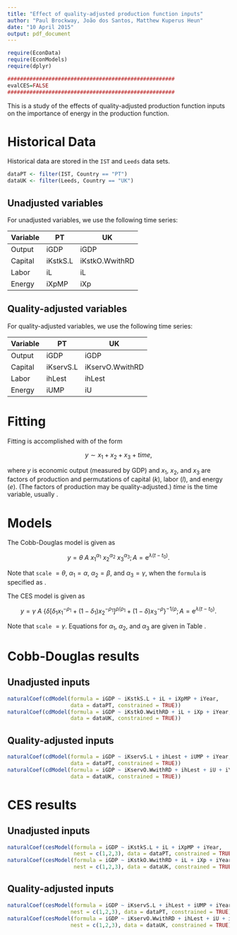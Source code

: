 ```yaml
---
title: "Effect of quality-adjusted production function inputs"
author: "Paul Brockway, João dos Santos, Matthew Kuperus Heun"
date: "10 April 2015"
output: pdf_document
---
```


```r
require(EconData)
require(EconModels)
require(dplyr)

#####################################################
evalCES=FALSE
#####################################################
```

This is a study of the effects of quality-adjusted production function inputs
on the importance of energy in the production function.

# Historical Data

Historical data are stored in the `IST` and `Leeds` data sets.

```r
dataPT <- filter(IST, Country == "PT")
dataUK <- filter(Leeds, Country == "UK")
```

## Unadjusted variables

For unadjusted variables, we use the following time series:

Variable | PT       | UK    
-------- | -------- | -----------
Output   | iGDP     | iGDP
Capital  | iKstkS.L | iKstkO.WwithRD
Labor    | iL       | iL
Energy   | iXpMP    | iXp

## Quality-adjusted variables

For quality-adjusted variables, we use the following time series:

Variable | PT         | UK    
-------- | ---------- | ---------------
Output   | iGDP       | iGDP
Capital  | iKservS.L  | iKservO.WwithRD
Labor    | ihLest     | ihLest
Energy   | iUMP       | iU

# Fitting

Fitting is accomplished with \emph{formulas} of the form

$$
y \sim x_1 + x_2 + x_3 + time,
$$

where $y$ is economic output (measured by GDP) and 
$x_1$, $x_2$, and $x_3$ are factors of production
and permutations of
capital ($k$), labor ($l$), and energy ($e$).
(The factors of production may be quality-adjusted.)
$time$ is the time variable, usually \texttt{iYear}. 

# Models

The Cobb-Douglas model is given as

$$
  y = \theta \: A \: x_1^{\alpha_1} \: x_2^{\alpha_2} \: x_3^{\alpha_3}; 
      A = \mathrm{e}^{\lambda (t-t_0)}.
$$

Note that 
`scale`   $= \theta$, 
$\alpha_1 = \alpha$,
$\alpha_2 = \beta$, and
$\alpha_3 = \gamma$,
when the `formula` is specified as \texttt{y~$\sim$~k~+~l~+~e~+~time}.

The CES model is given as

$$
  y = \gamma \: A \: \left\{\delta \left[\delta_1 x_1^{-\rho_1} 
      + (1-\delta_1)x_2^{-\rho_1} \right]^{\rho/\rho_1} 
      + (1-\delta) x_3^{-\rho} \right\}^{-1/\rho}; 
      A = \mathrm{e}^{\lambda (t-t_0)}.
$$

Note that `scale` $= \gamma$. 
Equations for $\alpha_1$, $\alpha_2$, and $\alpha_3$ are given in Table \ref{tab:CES_abg_equations}.

\begin{table} \caption{Equations for $\alpha$, $\beta$, and $\gamma$ for the various CES nestings, 
                        provided that the \texttt{formula} is specified as \texttt{y~$\sim$~k~+~l~+~e~+~time}.} 
\label{tab:CES_abg_equations} 
  \begin{center}
    \begin{tabular}{c c c c c} 
      \toprule
      Nesting    & Nest        & $\alpha_1$ ($\alpha$)                & $\alpha_2$ ($\beta$)     & $\alpha_3$ ($\gamma$)       \\
      \midrule
      ($kl$) + ()     & \texttt{c(1,2)}   & $\delta_1$              & $1 - \delta_1$          & 0          \\
      ($kl$) + ($e$)  & \texttt{c(1,2,3)} & $\delta \delta_1$       & $\delta (1 - \delta_1)$ & $1 - \delta$ \\   
      ($le$) + ($k$)  & \texttt{c(2,3,1)} & $1 - \delta$            & $\delta \delta_1$       & $\delta (1 - \delta_1)$ \\
      ($ek$) + ($l$)  & \texttt{c(3,1,2)} & $\delta (1 - \delta_1)$ & $1 - \delta$            & $\delta \delta_1$ \\
      \bottomrule
    \end{tabular}
  \end{center}
\end{table}


# Cobb-Douglas results


## Unadjusted inputs

```r
naturalCoef(cdModel(formula = iGDP ~ iKstkS.L + iL + iXpMP + iYear, 
                    data = dataPT, constrained = TRUE))
naturalCoef(cdModel(formula = iGDP ~ iKstkO.WwithRD + iL + iXp + iYear, 
                    data = dataUK, constrained = TRUE))
```

## Quality-adjusted inputs

```r
naturalCoef(cdModel(formula = iGDP ~ iKservS.L + ihLest + iUMP + iYear, 
                    data = dataPT, constrained = TRUE))
naturalCoef(cdModel(formula = iGDP ~ iKservO.WwithRD + ihLest + iU + iYear, 
                    data = dataUK, constrained = TRUE))
```


# CES results

## Unadjusted inputs

```r
naturalCoef(cesModel(formula = iGDP ~ iKstkS.L + iL + iXpMP + iYear, 
                     nest = c(1,2,3), data = dataPT, constrained = TRUE))
naturalCoef(cesModel(formula = iGDP ~ iKstkO.WwithRD + iL + iXp + iYear, 
                     nest = c(1,2,3), data = dataUK, constrained = TRUE))
```

## Quality-adjusted inputs

```r
naturalCoef(cesModel(formula = iGDP ~ iKservS.L + ihLest + iUMP + iYear, 
                    nest = c(1,2,3), data = dataPT, constrained = TRUE))
naturalCoef(cesModel(formula = iGDP ~ iKservO.WwithRD + ihLest + iU + iYear, 
                    nest = c(1,2,3), data = dataUK, constrained = TRUE))
```
